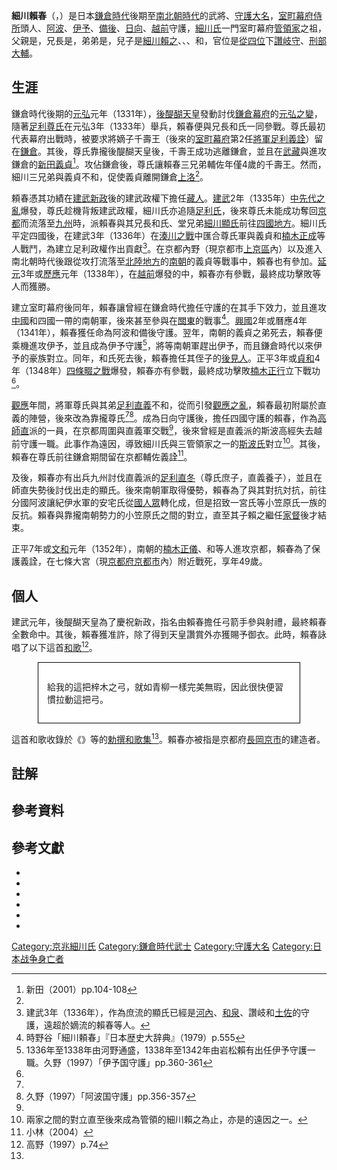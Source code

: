 {{日本武士
|名稱= 細川 賴春
|圖片名稱= 
|圖片大小= 
|圖片說明= 
|時代= [[鎌倉時代|鎌倉時代]]後期 - [[南北朝時代_(日本)|南北朝時代]]
|出生日期= [[嘉元|嘉元]]元年（1304年）
|出生地點= 
|逝世日期= [[正平_(後村上天皇)|正平]]7年或[[文和|文和]]元年閏2月20日（1352年4月5日）
|逝世地點= [[山城國|山城國]]七條大宮（現[[京都府|京都府]][[京都市|京都市]]內）
|假名= {{lang|ja|ほそかわ よりはる}}
|羅馬字=Hosokawa Yoriharu
|幼名= 源九郎
|改名= 
|别名= 藏人
|諡号= 
|神号= 
|戒名= 
|洗禮名= 
|墓所=  
|朝廷官位= [[從四位|從四位]]下[[讚岐國|讚岐守]]<br>[[刑部省|刑部大輔]]
|幕府職位= 室町幕府[[侍所|侍所頭人]]<br>[[阿波國|阿波]][[守護|守護]]<br>[[伊予國|伊予]]守護<br>[[備後國|備後]]守護<br>[[日向國|日向]]守護<br>[[越前國|越前]]守護
|主君=  [[足利尊氏|足利尊氏]]
|藩= 
|氏族= [[細川氏|細川氏]]
|父母= 父：{{Link-ja|細川公賴|細川公頼}}
|養父= 
|養母= 
|兄弟= {{Link-ja|細川和氏|細川和氏}}<br>{{Link-ja|細川師氏|細川師氏}}
|姐妹= 
|正室= 里澤襌尼
|側室= 
|嗣子= [[細川賴之|細川賴之]]<br>{{Link-ja|細川詮春|細川詮春}}<br>{{Link-ja|細川賴有|細川頼有}}<br>{{Link-ja|細川賴元|細川頼元}}<br>{{Link-ja|細川滿之|細川満之}}
|嗣女= 
|養子= 
|養女= 
}}

'''細川賴春'''（{{jpn|j=細川頼春|hg=ほそかわ よりはる|rm=Hosokawa Yoriharu}}，{{bd|1304年||1352年|4月5日|catIdx=Hosokawa Yoriharu}}）是日本[[鎌倉時代|鎌倉時代]]後期至[[南北朝時代_(日本)|南北朝時代]]的武將、[[守護大名|守護大名]]，[[室町幕府|室町幕府]][[侍所|侍所]]頭人、[[阿波國|阿波]]、[[伊予國|伊予]]、[[備後國|備後]]、[[日向國|日向]]、[[越前國|越前]]守護，[[細川氏|細川氏]]一門室町幕府[[管領_(幕府)|管領家]]之祖，父親是{{Link-ja|細川公賴|細川公頼}}，兄長是{{Link-ja|細川和氏|細川和氏}}，弟弟是{{Link-ja|細川師氏|細川師氏}}，兒子是[[細川賴之|細川賴之]]、{{Link-ja|細川詮春|細川詮春}}、{{Link-ja|細川賴有|細川頼有}}、{{Link-ja|細川賴元|細川頼元}}和{{Link-ja|細川滿之|細川満之}}，官位是[[從四位|從四位]]下[[讚岐國|讚岐守]]、[[刑部省|刑部大輔]]。

== 生涯 ==
鎌倉時代後期的[[元弘|元弘]]元年（1331年），[[後醍醐天皇|後醍醐天皇]]發動討伐[[鎌倉幕府|鎌倉幕府]]的[[元弘之變|元弘之變]]，隨著[[足利尊氏|足利尊氏]]在元弘3年（1333年）舉兵，賴春便與兄長和氏一同參戰。尊氏最初代表幕府出戰時，被要求將嫡子千壽王（後來的[[室町幕府|室町幕府]]第2任[[征夷大將軍|將軍]][[足利義詮|足利義詮]]）留在[[鎌倉市|鎌倉]]。其後，尊氏靠攏後醍醐天皇後，千壽王成功逃離鎌倉，並且在[[武藏國|武藏]]與進攻鎌倉的[[新田義貞|新田義貞]]<ref name=nitta>新田（2001）pp.104-108</ref>。攻佔鎌倉後，尊氏讓賴春三兄弟輔佐年僅4歲的千壽王。然而，細川三兄弟與義貞不和，促使義貞離開鎌倉[[上洛|上洛]]<ref name=nitta/>。

頼春憑其功績在[[建武新政|建武新政]]後的建武政權下擔任[[藏人_(官職)|藏人]]。[[建武_(後醍醐天皇)|建武]]2年（1335年）[[中先代之亂|中先代之亂]]爆發，尊氏趁機背叛建武政權，細川氏亦追隨[[足利氏|足利氏]]，後來尊氏未能成功奪回[[京都|京都]]而流落至[[九州_(日本)|九州]]時，派賴春與其兄長和氏、堂兄弟[[細川顯氏|細川顯氏]]前往[[四國地方|四國地方]]。細川氏平定四國後，在建武3年（1336年）在[[湊川之戰|湊川之戰]]中匯合尊氏軍與義貞和[[楠木正成|楠木正成]]等人戰鬥，為建立足利政權作出貢獻<ref group="註解">建武3年（1336年），作為庶流的顯氏已經是[[河內國|河內]]、[[和泉國|和泉]]、讚岐和[[土佐國|土佐]]的守護，遠超於嫡流的賴春等人。</ref>。在京都內野（現京都市[[上京區|上京區]]內）以及進入南北朝時代後跟從{{Link-ja|斯波高經|斯波高経}}攻打流落至[[北陸地方|北陸地方]]的[[南朝_(日本)|南朝]]的義貞等戰事中，賴春也有參加。[[延元|延元]]3年或[[歷應|歷應]]元年（1338年），在[[越前國|越前]]{{Link-ja|金崎城|金ヶ崎城}}爆發的{{Link-ja|金崎之戰 (南北朝時代)|金ヶ崎の戦い (南北朝時代)|金崎之戰}}中，賴春亦有參戰，最終成功擊敗{{Link-ja|尊良親王|尊良親王}}等人而獲勝。

建立室町幕府後同年，賴春讓曾經在鎌倉時代擔任守護的{{Link-ja|小笠原氏|小笠原氏}}在其手下效力，並且進攻[[中國地方|中國]]和四國一帶的南朝軍，後來甚至參與在[[關東地方|關東]]的戰事<ref name=tokinoya>時野谷「細川頼春」『日本歴史大辞典』（1979）p.555</ref>。[[興國_(後村上天皇)|興國]]2年或曆應4年（1341年），賴春獲任命為阿波和備後守護。翌年，南朝的義貞之弟{{Link-ja|脇屋義助|脇屋義助}}死去，賴春便乘機進攻伊予，並且成為伊予守護<ref group="註解">1336年至1338年由河野通盛，1338年至1342年由岩松賴有出任伊予守護一職。久野（1997）「伊予国守護」pp.360-361</ref>，將{{Link-ja|大館氏|大館氏}}等南朝軍趕出伊予，而且鎌倉時代以來伊予的豪族{{Link-ja|河野氏|河野氏}}對立。同年，和氏死去後，賴春擔任其侄子{{Link-ja|細川清氏|細川清氏}}的[[後見人|後見人]]。正平3年或[[貞和|貞和]]4年（1348年）[[四條畷之戰|四條畷之戰]]爆發，賴春亦有參戰，最終成功擊敗[[楠木正行|楠木正行]]立下戰功<ref name=tokinoya/>。

[[觀應|觀應]]年間，將軍尊氏與其弟[[足利直義|足利直義]]不和，從而引發[[觀應之亂|觀應之亂]]，賴春最初附屬於直義的陣營，後來改為靠攏尊氏<ref name=tokinoya/><ref name=hisano>久野（1997）「阿波国守護」pp.356-357</ref>。成為日向守護後，擔任四國守護的賴春，作為[[高師直|高師直]]派的一員，在京都周圍與直義軍交戰<ref name=hisano/>，後來曾經是直義派的斯波高經失去越前守護一職。此事作為遠因，導致細川氏與三管領家之一的[[斯波氏|斯波氏]]對立<ref group="註解">兩家之間的對立直至後來成為管領的細川賴之為止，亦是{{Link-ja|康曆之變|康暦の政変}}的遠因之一。</ref>。其後，賴春在尊氏前往鎌倉期間留在京都輔佐義詮<ref name=kobayashi>小林（2004）</ref>。

及後，賴春亦有出兵九州討伐直義派的[[足利直冬|足利直冬]]（尊氏庶子，直義養子），並且在師直失勢後討伐出走的顯氏。後來南朝軍取得優勢，賴春為了與其對抗対抗，前往分國阿波讓紀伊水軍的安宅氏從[[國人眾|國人眾]]轉化成{{Link-ja|被官|被官}}，但是招致一宮氏等小笠原氏一族的反抗。賴春與靠攏南朝勢力的小笠原氏之間的對立，直至其子賴之繼任[[家督|家督]]後才結束。

正平7年或[[文和|文和]]元年（1352年），南朝的[[楠木正儀|楠木正儀]]、{{Link-ja|北畠顯能|北畠顕能}}和{{Link-ja|千種顯經|千種顕経}}等人進攻京都，賴春為了保護義詮，在七條大宮（現[[京都府|京都府]][[京都市|京都市]]內）附近戰死，享年49歲。

== 個人 ==
建武元年，後醍醐天皇為了慶祝新政，指名由賴春擔任弓箭手參與射禮，最終賴春全數命中。其後，賴春獲准許{{Link-ja|昇殿|昇殿}}，除了得到天皇讚賞外亦獲賜予御衣。此時，賴春詠唱了以下這首[[和歌|和歌]]<ref>高野（1997）p.74</ref>。

<div style="background: white; border: 1px solid black; padding: 1em;margin: 0 3em;">
給我的這把梓木之弓，就如青柳一樣完美無瑕，因此很快便習慣拉動這把弓。<br>
{{lang|ja|あづさゆみ われにつたへて　青柳の　いともかしこく　ならひにぞ引く}}
</div>

這首和歌收錄於《{{Link-ja|風雅和歌集|風雅和歌集}}》等的[[勅撰和歌集|勅撰和歌集]]<ref name=kobayashi/>。賴春亦被指是京都府[[長岡京市|長岡京市]]{{Link-ja|勝龍寺城|勝竜寺城}}的建造者。

==註解==
{{Reflist|group="註解"}}
== 參考資料 ==
{{Reflist}}

== 參考文獻 ==
*{{Cite book |author= 日本歴史大辞典編集委員会||year= 1979|title= 細川頼春|publisher= [[河出書房新社|河出書房新社]]}}
* {{Cite book|author={{Link-ja|高野澄|高野澄}}|title=細川氏|year=1997|publisher=[[秋田書店|秋田書店]]}}
* {{Cite book|author=久野雅司|title=阿波国守護|year=1997|publisher=[[秋田書店|秋田書店]]}}
* {{Cite book|author=久野雅司|title=伊予国守護|year=1997|publisher=[[秋田書店|秋田書店]]}}
* {{Cite book|author={{Link-ja|新田一郎 (法學學者)|新田一郎 (法学者)|新田一郎}}|title=日本の歴史11 太平記の時代|year=2001|publisher=[[講談社|講談社]]|isbn=4-06-268911-1}}
* {{Cite book|author=小林一岳|title=細川頼春|year=2004|publisher=[[小學館|小學館]]|isbn=4099067459}}

{{細川氏|細川京兆家}}

{{DEFAULTSORT:Hosokawa Yoriharu}} 
[[Category:京兆細川氏|Category:京兆細川氏]]
[[Category:鎌倉時代武士|Category:鎌倉時代武士]]
[[Category:守護大名|Category:守護大名]]
[[Category:日本战争身亡者|Category:日本战争身亡者]]